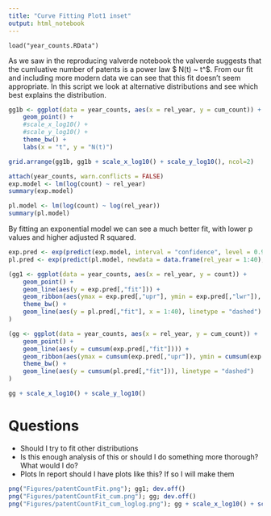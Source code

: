 ```yaml
---
title: "Curve Fitting Plot1 inset"
output: html_notebook
---
```

```load
load("year_counts.RData")
```

As we saw in the reproducing valverde notebook the valverde suggests that the cumluative number of patents is a power law $ N(t) ~ t^\theta $. From our fit and including more modern data we can see that this fit doesn't seem appropriate. In this script we look at alternative distributions and see which best explains the distribution. 

```r
gg1b <- ggplot(data = year_counts, aes(x = rel_year, y = cum_count)) + 
    geom_point() +
    #scale_x_log10() +
    #scale_y_log10() + 
    theme_bw() +
    labs(x = "t", y = "N(t)")

grid.arrange(gg1b, gg1b + scale_x_log10() + scale_y_log10(), ncol=2)
```

```r
attach(year_counts, warn.conflicts = FALSE)
exp.model <- lm(log(count) ~ rel_year)
summary(exp.model)

pl.model <- lm(log(count) ~ log(rel_year))
summary(pl.model)
```
By fitting an exponential model we can see a much better fit, with lower p values and higher adjusted R squared. 

```r
exp.pred <- exp(predict(exp.model, interval = "confidence", level = 0.95))
pl.pred <- exp(predict(pl.model, newdata = data.frame(rel_year = 1:40), interval = "confidence", level = 0.95))

(gg1 <- ggplot(data = year_counts, aes(x = rel_year, y = count)) + 
    geom_point() + 
    geom_line(aes(y = exp.pred[,"fit"])) +
    geom_ribbon(aes(ymax = exp.pred[,"upr"], ymin = exp.pred[,"lwr"]), alpha = 0.3) +
    theme_bw() + 
    geom_line(aes(y = pl.pred[,"fit"], x = 1:40), linetype = "dashed")
)

(gg <- ggplot(data = year_counts, aes(x = rel_year, y = cum_count)) +
    geom_point() +
    geom_line(aes(y = cumsum(exp.pred[,"fit"]))) +
    geom_ribbon(aes(ymax = cumsum(exp.pred[,"upr"]), ymin = cumsum(exp.pred[,"lwr"])), alpha = 0.3) +
    theme_bw() +
    geom_line(aes(y = cumsum(pl.pred[,"fit"])), linetype = "dashed")
)

gg + scale_x_log10() + scale_y_log10()
```

# Questions
 - Should I try to fit other distributions
 - Is this enough analysis of this or should I do something more thorough? What would I do?
 - Plots In report should I have plots like this? If so I will make them 
```r
png("Figures/patentCountFit.png"); gg1; dev.off()
png("Figures/patentCountFit_cum.png"); gg; dev.off()
png("Figures/patentCountFit_cum_loglog.png"); gg + scale_x_log10() + scale_y_log10(); dev.off()
```

